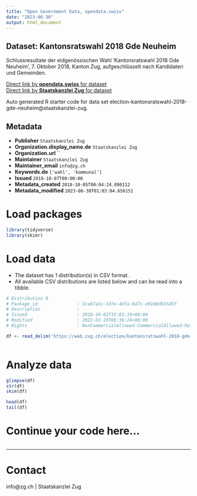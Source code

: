```yaml
---
title: "Open Government Data, opendata.swiss"
date: "2023-06-30"
output: html_document
---
```


## Dataset: Kantonsratswahl 2018 Gde Neuheim

Schlussresultate der eidgenössischen Wahl 'Kantonsratswahl 2018 Gde Neuheim', 7. Oktober 2018, Kanton Zug, aufgeschlüsselt nach Kandidaten und Gemeinden.

[Direct link by **opendata.swiss** for dataset](https://opendata.swiss/de/dataset/kantonsratswahl-2018-gde-neuheim)<br>
[Direct link by **Staatskanzlei Zug** for dataset](https://wab.zug.ch/election/kantonsratswahl-2018-gde-neuheim/data)

Auto generated R starter code for data set election-kantonsratswahl-2018-gde-neuheim@staatskanzlei-zug.

## Metadata

- **Publisher** `Staatskanzlei Zug`
- **Organization.display_name.de** `Staatskanzlei Zug`
- **Organization.url** ``
- **Maintainer** `Staatskanzlei Zug`
- **Maintainer_email** `info@zg.ch`
- **Keywords.de** `['wahl', 'kommunal']`
- **Issued** `2018-10-07T00:00:00`
- **Metadata_created** `2018-10-05T00:04:24.090112`
- **Metadata_modified** `2023-06-30T01:03:04.656151`


# Load packages

```r

library(tidyverse)
library(skimr)

```

# Load data

-   The dataset has 1 distribution(s) in CSV format.
-   All available CSV distributions are listed below and can be read into a tibble.

```r

# Distribution 0
# Package_id               : 5ca67a5c-1d7e-4dfa-b47c-e9166db5545f
# Description              : 
# Issued                   : 2018-10-02T15:02:19+00:00
# Modified                 : 2022-01-19T06:36:24+00:00
# Rights                   : NonCommercialAllowed-CommercialAllowed-ReferenceRequired

df <- read_delim('https://wab.zug.ch/election/kantonsratswahl-2018-gde-neuheim/data-csv')



```

# Analyze data

```r

glimpse(df)
str(df)
skim(df)

head(df)
tail(df)

```

# Continue your code here...

```r

```

------------------------------------------------------------------------

# Contact

info@zg.ch | Staatskanzlei Zug
